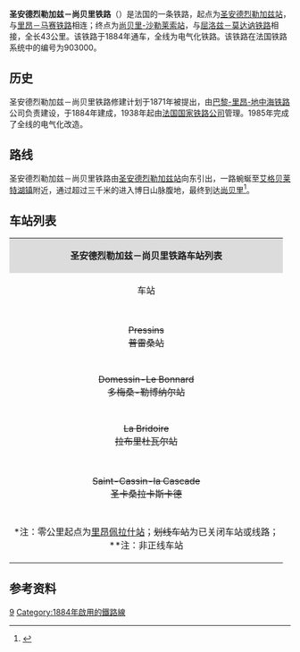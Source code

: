 {{Infobox rail system-route
|collapsed=no
|box_width=
|rail_name=圣安德烈勒加兹－尚贝里铁路<br>{{lang|fr|Ligne de Saint-André-le-Gaz à Chambéry}}
|banner_color=
|sec_banner_color=
|logo_filename={{法国交通标志/铁路|903000}}
|image_width=
|logo_bgcolor=
|logo_note=
|image =903000 - Ligne de Saint-André-le-Gaz à Chambéry.png
|imagesize=
|caption=圣安德烈勒加兹－尚贝里铁路路线图
|system_map=
|mapimage_width=
|map_bgcolor=
|locale={{FRA}}
|service_type=客货共用
|start=[[圣安德烈勒加兹站|圣安德烈勒加兹站]]、[[尚贝里-沙勒莱索站|尚贝里-沙勒莱索站]]
|begin_operation=1884年
|end_operation=
|operation_note=
|system_length=43km
|length_in_operation=43km
|total_length=
|status=
|line_title=线路
|lines=[[单线铁路|单线铁路]]
|stations=
|route_title=线路
|main_route=
|secondary_route=
|branch_route=
|standard=
|main_stations=[[圣安德烈勒加兹站|圣安德烈勒加兹站]]、[[尚贝里-沙勒莱索站|尚贝里-沙勒莱索站]]
|ridership=
|fleet_size=
|max_speed= 80-140km/h
|track_gauge=
|distance_between_mainlines=
|min_radius=280m
|max_grade=25‰
|block_signal=BAL-VB
|electrified=25 kV – 50 Hz
|depot=
|operator={{法国交通数据|sncf}}
|franchise=
|hq=
|key_person=
|website=
|route_map=
}}

'''圣安德烈勒加兹－尚贝里铁路'''（{{lang-fr|Ligne de Saint-André-le-Gaz à Chambéry}}）是法国的一条铁路，起点为[[圣安德烈勒加兹站|圣安德烈勒加兹站]]，与[[里昂－马赛铁路|里昂－马赛铁路]]相连；终点为[[尚贝里-沙勒莱索站|尚贝里-沙勒莱索站]]，与[[屈洛兹－莫达讷铁路|屈洛兹－莫达讷铁路]]相接，全长43公里。该铁路于1884年通车，全线为电气化铁路。该铁路在法国铁路系统中的编号为903000。

==历史==

圣安德烈勒加兹－尚贝里铁路修建计划于1871年被提出，由[[巴黎-里昂-地中海铁路|巴黎-里昂-地中海铁路]]公司负责建设，于1884年建成，1938年起由[[法国国家铁路公司|法国国家铁路公司]]管理。1985年完成了全线的电气化改造。

==路线==
圣安德烈勒加兹－尚贝里铁路由[[圣安德烈勒加兹站|圣安德烈勒加兹站]]向东引出，一路蜿蜒至[[艾格贝莱特湖镇|艾格贝莱特湖镇]]附近，通过超过三千米的{{link-fr|埃皮讷隧道|Tunnel ferroviaire de l'Épine}}进入博日山脉腹地，最终到达[[尚贝里|尚贝里]]<ref name="geo">{{Cite web|url=https://www.geoportail.gouv.fr/carte|title=Carte|accessdate=2021-03-24|author=Géoportail|language=fr|publisher=Géoportail|archive-url=https://web.archive.org/web/20170129154129/https://www.geoportail.gouv.fr/carte/|archive-date=2017-01-29|dead-url=no}}</ref>。

==车站列表==
{{Main|{{link-fr|圣安德烈勒加兹－尚贝里铁路路线图|Schéma de la ligne de Saint-André-le-Gaz à Chambéry}}}}
{| class="wikitable mw-collapsible " style="margin:1em auto 1em auto; font-size:smaller"
|colspan="5" align="center" style="background:#DCDCDC"|'''圣安德烈勒加兹－尚贝里铁路车站列表'''
|-
!align="center" |车站
!align="center" |公里数*
!align="center" |交汇路线
!align="center" |本线停靠车种
!align="center" |可换乘交通
|-
|align="center" rowspan=2|{{Arret|Saint-André-le-Gaz|[[圣安德烈勒加兹站|圣安德烈勒加兹站]]}}
|63.424
|{{法国交通标志/铁路|905000}} [[里昂－马赛铁路|里昂－马赛铁路]]<small>（[[里昂佩拉什站|里昂]]方向）</small>↑
|align="center"|{{法国交通数据|ter|ara}}
|{{法国交通数据|car|38}}
|-
|63.496
|{{法国交通标志/铁路|905000}} [[里昂－马赛铁路|里昂－马赛铁路]]<small>（[[格勒诺布尔站|格勒诺布尔]]/[[马赛圣夏勒站|马赛]]方向）</small>↙
|
|
|-
|align="center"|{{Arret|Les Abrets - Fitilieu|[[莱萨布雷-菲迪略站|莱萨布雷-菲迪略站]]}}
|68.031
|
|align="center"|{{法国交通数据|ter|ara}}
|{{法国交通数据|car|73}}
|-
|align="center" rowspan=2|<s>Pressins<br>普雷桑站</s>
|72.763
|
|
|
|-
|72.930
|{{法国交通标志/铁路|904000}} <s>[[普雷桑－大维里约铁路|普雷桑－大维里约铁路]]<small>（大维里约方向）</small></s>↘
|
|
|-
|align="center"|{{Arret|Pont-de-Beauvoisin|[[蓬德博瓦桑站|蓬德博瓦桑站]]}}
|77.270
|
|align="center"|{{法国交通数据|ter|ara}}
|{{法国交通数据|car|73}}
|-
|align="center"|<s>Domessin-Le Bonnard<br>多梅桑-勒博纳尔站</s>
|78.432
|
|
|
|-
|align="center"|{{Arret|Saint-Béron - La Bridoire|[[圣贝龙-拉布里杜瓦尔站|圣贝龙-拉布里杜瓦尔站]]}}
|82.485
|
|align="center"|{{法国交通数据|ter|ara}}
|{{法国交通数据|car|73}}
|-
|align="center"|<s>La Bridoire<br>拉布里杜瓦尔站</s>
|85.684
|
|
|{{法国交通数据|car|73}}
|-
|align="center"|{{Arret|Lépin-le-Lac - La Bauche|[[莱盘湖-拉博什站|莱盘湖-拉博什站]]}}
|88.079
|
|align="center"|{{法国交通数据|ter|ara}}
|{{法国交通数据|car|73}}
|-
|align="center"|{{Arret|Aiguebelette-le-Lac|[[艾格贝莱特湖站|艾格贝莱特湖站]]}}
|92.168
|
|align="center"|{{法国交通数据|ter|ara}}
|{{法国交通数据|car|73}}
|-
|align="center"|<s>Saint-Cassin-la Cascade<br>圣卡桑拉卡斯卡德</s>
|96.151
|
|
|
|-
|align="center" rowspan=2|{{Arret|Chambéry - Challes-les-Eaux|[[尚贝里-沙勒莱索站|尚贝里-沙勒莱索站]]}}
|105.884
|{{法国交通标志/铁路|900000}} [[屈洛兹－莫达讷铁路|屈洛兹－莫达讷铁路]]<small>（屈洛兹/[[阿讷西站|阿讷西]]方向）</small>↗
|
|
|-
|<nowiki>**</nowiki>
|{{法国交通标志/铁路|900000}} [[屈洛兹－莫达讷铁路|屈洛兹－莫达讷铁路]]<small>（[[格勒诺布尔站|格勒诺布尔]]/[[莫达讷站|莫达讷]]方向）</small>↓
|align="center"|{{法国交通数据|tgv}}<br>{{法国交通数据|ter|ara}}
|{{Flixbus logo}}<br>{{法国交通数据|car|73}}<br>{{法国交通数据/城市公共交通|尚贝里}}
|-
|colspan=5|<nowiki>*</nowiki>注：零公里起点为[[里昂佩拉什站|里昂佩拉什站]]；<s>划线车站</s>为已关闭车站或线路；<br><nowiki>**</nowiki>注：非正线车站
|}

==参考资料==
{{Reflist}}
[[Category:法國鐵路線|9]]
[[Category:1884年啟用的鐵路線|Category:1884年啟用的鐵路線]]